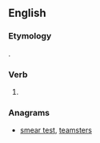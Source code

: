 ==English==

===Etymology===
{{suffix|master|est|lang=en}}.

===Verb===
{{head|en|verb form}}

# {{en-archaic second-person singular of|master|lang=en}}

===Anagrams===
* [[smear test#English|smear test]], [[teamsters#English|teamsters]]